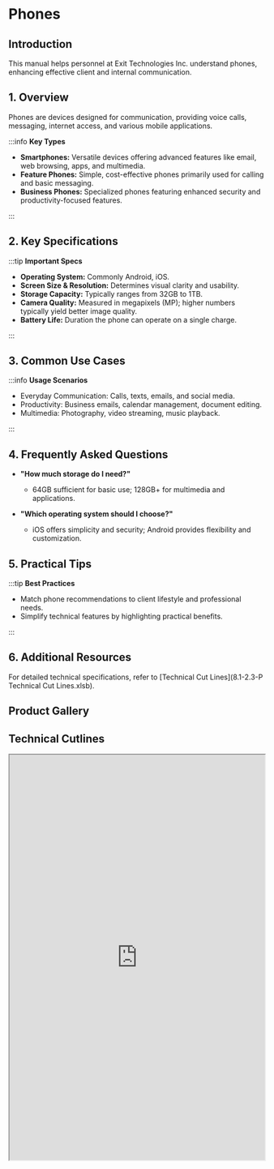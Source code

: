 
<ProductTrainingNavBar />

# Phones

## Introduction
This manual helps personnel at Exit Technologies Inc. understand phones, enhancing effective client and internal communication.

## 1. Overview
Phones are devices designed for communication, providing voice calls, messaging, internet access, and various mobile applications.

:::info **Key Types**

- **Smartphones:** Versatile devices offering advanced features like email, web browsing, apps, and multimedia.
- **Feature Phones:** Simple, cost-effective phones primarily used for calling and basic messaging.
- **Business Phones:** Specialized phones featuring enhanced security and productivity-focused features.

:::

## 2. Key Specifications

:::tip **Important Specs**

- **Operating System:** Commonly Android, iOS.
- **Screen Size & Resolution:** Determines visual clarity and usability.
- **Storage Capacity:** Typically ranges from 32GB to 1TB.
- **Camera Quality:** Measured in megapixels (MP); higher numbers typically yield better image quality.
- **Battery Life:** Duration the phone can operate on a single charge.

:::

## 3. Common Use Cases

:::info **Usage Scenarios**

- Everyday Communication: Calls, texts, emails, and social media.
- Productivity: Business emails, calendar management, document editing.
- Multimedia: Photography, video streaming, music playback.

:::

## 4. Frequently Asked Questions
- **"How much storage do I need?"**
  - 64GB sufficient for basic use; 128GB+ for multimedia and applications.

- **"Which operating system should I choose?"**
  - iOS offers simplicity and security; Android provides flexibility and customization.

## 5. Practical Tips

:::tip **Best Practices**

- Match phone recommendations to client lifestyle and professional needs.
- Simplify technical features by highlighting practical benefits.

:::

## 6. Additional Resources
For detailed technical specifications, refer to [Technical Cut Lines](8.1-2.3-P Technical Cut Lines.xlsb).

## Product Gallery

<ProductCarousel 
  images={phones_images}
  title="Phones Gallery"
/>

## Technical Cutlines

<iframe
  src="https://docs.google.com/spreadsheets/d/e/2PACX-1vRKEG_k78qv7qXWAQu3WnnRl7jO-3KWSH1t6PemKWB_UHERHi2SUIlhPcaqQQJhiw/pubhtml?widget=true&headers=false&gid=1109232610&single=true"
  width="100%"
  height="800"
  style={{ border: 'none', borderRadius: '8px' }}
  title="Technical Cutlines"
  allowFullScreen
></iframe>


